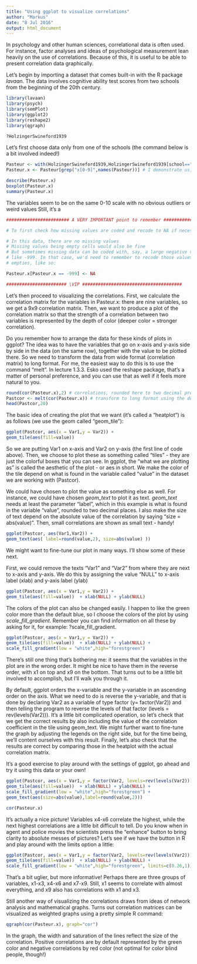 ```yaml
---
title: "Using ggplot to visualize correlations"
author: "Markus"
date: "8 Jul 2016"
output: html_document
---
```


In psychology and other human sciences, correlational data is often used. For instance, factor analyses and ideas of psychological measurement lean heavily on the use of correlations. Because of this, it is useful to be able to present correlation data graphically. 

Let's begin by importing a dataset that comes built-in with the R package *lavaan*. The data involves cognitive ability test scores from two schools from the beginning of the 20th century. 

```r
library(lavaan)
library(psych)
library(semPlot)
library(ggplot2)
library(reshape2)
library(qgraph)
```

```r
?HolzingerSwineford1939
```

Let's first choose data only from one of the schools (the command below is a bit involved indeed!)

```r
Pasteur <- with(HolzingerSwineford1939,HolzingerSwineford1939[school=="Pasteur",])
Pasteur.x <- Pasteur[grep("x[0-9]",names(Pasteur))] # I demonstrate using command "grep" in here, even though it's by no means necessary. grep is a command for finding text strings, a little bit like typing "Ctrl+F" in a text processor. Inside the square brackets we have grep("x[0-9]", names(Pasteur).  Here we use grep to find all text strings that contain the character "x" followed by any number from zero to nine. It searches for these text strings in the variable names of our new dataset "Pasteur". Then, the Pasteur data set is indexed using the results of grep: Pasteur[grep("x[0-9]",names(Pasteur))]. We would get the same result by saying simply: Pasteur[7:15]

describe(Pasteur.x)
boxplot(Pasteur.x)
summary(Pasteur.x)
```


The variables seem to be on the same 0-10 scale with no obvious outliers or weird values
Still, it's a 

```r
######################## A VERY IMPORTANT point to remember ################

# To first check how missing values are coded and recode to NA if necessary! 

# In this data, there are no missing values
# Missing values being empty cells would also be fine
# But sometimes missing data can be coded with, say, a large negative value
# like -999. In that case, we'd need to remember to recode those values to 
# empties, like so:

Pasteur.x[Pasteur.x == -999] <- NA

####################### \VIP ######################################
```

Let's then proceed to visualizing the correlations. First, we calculate the correlation matrix for the variables in Pasteur.x: there are nine variables, so we get a 9x9 correlation matrix. Then, we want to produce a plot of the correlation matrix so that the strength of a correlation between two variables is represented by the depth of color (deeper color = stronger correlation). 

Do you remember how to arrange the data for these kinds of plots in ggplot? The idea was to have the variables that go on x-axis and y-axis side by side in the data (on the same row), together with the value to be plotted there. So we need to transform the data from wide format (correlation matrix) to long format. For me, the easiest way to do this is to use the command "melt". In lecture 1.3.3. Esko used the reshape package, that's a matter of personal preference, and you can use that as well if it feels more natural to you.

```r
round(cor(Pasteur.x),2) # correlations, rounded here to two decimal precision
Pastcor <- melt(cor(Pasteur.x)) # transform to long format using the default settings of "melt"
head(Pastcor,20)
```

The basic idea of creating the plot that we want (it's called a "heatplot") is as follows (we use the geom called "geom_tile"):

```r
ggplot(Pastcor, aes(x = Var1,y = Var2)) + 
geom_tile(aes(fill=value))
```

So we are putting Var1 on x-axis and Var2 on y-axis (the first line of code above). Then, we choose to plot these as something called "tiles" - they are just the colorful boxes that you can see. In ggplot, the "what we are plotting as" is called the aesthetic of the plot - or aes in short. We make the color of the tile depend on what is found in the variable called "value" in the dataset we are working with (Pastcor).

We could have chosen to plot the value as something else as well. For instance, we could have chosen *geom_text* to plot it as text. *geom_text* needs at least the parameter "label", which in this example is what is found in the variable "value", rounded to two decimal places. I also make the size of text depend on the absolute value of the correlation by saying "size = abs(value)". Then, small correlations are shown as small text - handy!

```r
ggplot(Pastcor, aes(Var1,Var2)) + 
geom_text(aes( label=round(value,2), size=abs(value) ))
```

We might want to fine-tune our plot in many ways. I'll show some of these next.

First, we could remove the texts "Var1" and "Var2" from where they are next to x-axis and y-axis. We do this by assigning the value "NULL" to x-axis label (xlab) and y-axis label (ylab)

```r
ggplot(Pastcor, aes(x = Var1,y = Var2)) + 
geom_tile(aes(fill=value))  + xlab(NULL) + ylab(NULL) 
```

The colors of the plot can also be changed easily. I happen to like the green color more than the default blue, so I choose the colors of the plot by using *scale_fill_gradient*. Remember you can find information on all these by asking for it, for example: ?scale_fill_gradient.

```r
ggplot(Pastcor, aes(x = Var1,y = Var2)) + 
geom_tile(aes(fill=value))  + xlab(NULL) + ylab(NULL) +
scale_fill_gradient(low = "white",high="forestgreen")
```

There's still one thing that's bothering me: it seems that the variables in the plot are in the wrong order. It might be nice to have them in the reverse order, with x1 on top and x9 on the bottom. That turns out to be a little bit involved to accomplish, but I'll walk you through it. 

By default, ggplot orders the x-variable and the y-variable in an ascending order on the axis. What we need to do is reverse the y-variable, and that is done by declaring Var2 as a variable of type factor (y= factor(Var2)) and then telling the program to reverse the levels of that factor (levels = rev(levels(Var2))). It's a little bit complicated operation, so let's check that we get the correct results by also including the value of the correlation coefficient in the tile using geom_text. We might further want to fine-tune the graph by adjusting the legends on the right side, but for the time being, we'll content ourselves with this result. Finally, let's also check that the results are correct by comparing those in the heatplot with the actual correlation matrix.

It's a good exercise to play around with the settings of ggplot, go ahead and try it using this data or your own!

```r
ggplot(Pastcor, aes(x = Var1,y = factor(Var2, levels=rev(levels(Var2))))) + 
geom_tile(aes(fill=value))  + xlab(NULL) + ylab(NULL) +
scale_fill_gradient(low = "white",high="forestgreen") + 
geom_text(aes(size=abs(value),label=round(value,2)))  

cor(Pasteur.x)
```

It's actually a nice picture! Variables x4-x6 correlate the highest, while the next highest correlations are a little bit difficult to tell. Do you know when in agent and police movies the scientists press the "enhance" button to bring clarity to absolute messes of pictures? Let's see if we have the button in R and play around with the limits option a little:

```r
ggplot(Pastcor, aes(x = Var1,y = factor(Var2, levels=rev(levels(Var2))))) + 
geom_tile(aes(fill=value))  + xlab(NULL) + ylab(NULL) +
scale_fill_gradient(low = "white",high="forestgreen", limits=c(0.26,1)) 
```

That's a bit uglier, but more informative! Perhaps there are three groups of variables, x1-x3, x4-x6 and x7-x9. Still, x1 seems to correlate with almost everything, and x9 also has correlations with x1 and x3. 

Still another way of visualizing the correlations draws from ideas of network analysis and mathematical graphs. Turns out correlation matrices can be visualized as weighted graphs using a pretty simple R command:

```r
qgraph(cor(Pasteur.x), graph="cor")
```

In the graph, the width and saturation of the lines reflect the size of the correlation. Positive correlations are by default represented by the green color and negative correlations by red color (not optimal for color blind people, though!)